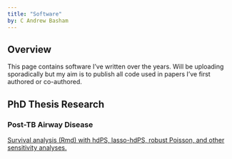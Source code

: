 ```yaml
---
title: "Software"
by: C Andrew Basham
---
```


## Overview

This page contains software I've written
over the years. Will be uploading
sporadically but my aim is to publish all
code used in papers I've first authored or
co-authored.

## PhD Thesis Research

### Post-TB Airway Disease

[Survival analysis (Rmd) with hdPS,
lasso-hdPS, robust Poisson, and other
sensitivity
analyses.](https://github.com/CAndrewBasham/web/blob/9e0d25a3f20aba0bda48ffece8ea698d7cd19b63/software/tbresp.txt)
